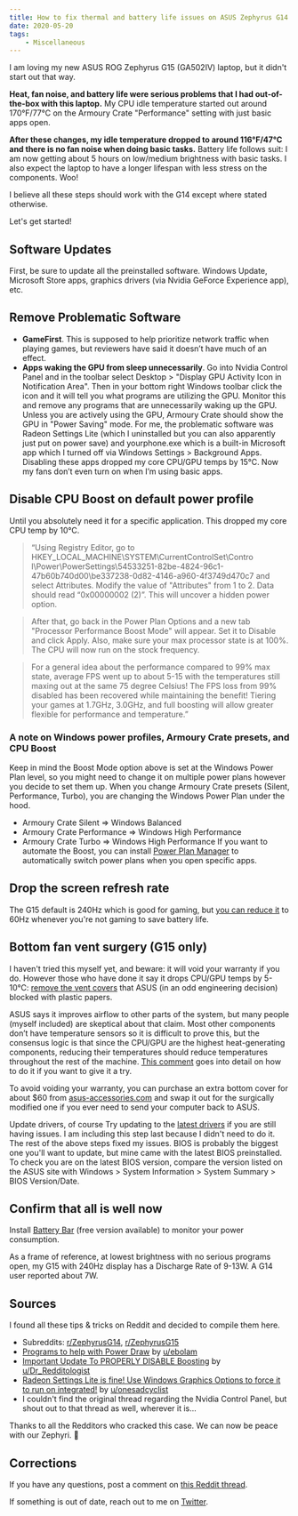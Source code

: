 ```yaml
---
title: How to fix thermal and battery life issues on ASUS Zephyrus G14 and G15
date: 2020-05-20
tags:
    - Miscellaneous
---
```



I am loving my new ASUS ROG Zephyrus G15 (GA502IV) laptop, but it didn't start out that way.

**Heat, fan noise, and battery life were serious problems that I had out-of-the-box with this laptop.** My CPU idle temperature started out around 170°F/77°C on the Armoury Crate "Performance" setting with just basic apps open.

**After these changes, my idle temperature dropped to around 116°F/47°C and there is no fan noise when doing basic tasks.** Battery life follows suit: I am now getting about 5 hours on low/medium brightness with basic tasks. I also expect the laptop to have a longer lifespan with less stress on the components. Woo!

I believe all these steps should work with the G14 except where stated otherwise.

Let's get started!

## Software Updates
First, be sure to update all the preinstalled software. Windows Update, Microsoft Store apps, graphics drivers (via Nvidia GeForce Experience app), etc.

## Remove Problematic Software
- **GameFirst**. This is supposed to help prioritize network traffic when playing games, but reviewers have said it doesn’t have much of an effect.
- **Apps waking the GPU from sleep unnecessarily**. Go into Nvidia Control Panel and in the toolbar select Desktop > "Display GPU Activity Icon in Notification Area". Then in your bottom right Windows toolbar click the icon and it will tell you what programs are utilizing the GPU. Monitor this and remove any programs that are unnecessarily waking up the GPU. Unless you are actively using the GPU, Armoury Crate should show the GPU in "Power Saving" mode. For me, the problematic software was Radeon Settings Lite (which I uninstalled but you can also apparently just put on power save) and yourphone.exe which is a built-in Microsoft app which I turned off via Windows Settings > Background Apps. Disabling these apps dropped my core CPU/GPU temps by 15°C. Now my fans don’t even turn on when I’m using basic apps.

## Disable CPU Boost on default power profile
Until you absolutely need it for a specific application. This dropped my core CPU temp by 10°C.

> “Using Registry Editor, go to HKEY_LOCAL_MACHINE\SYSTEM\CurrentControlSet\Contro l\Power\PowerSettings\54533251-82be-4824-96c1-47b60b740d00\be337238-0d82-4146-a960-4f3749d470c7 and select Attributes. Modify the value of "Attributes" from 1 to 2. Data should read “0x00000002 (2)”. This will uncover a hidden power option.

> After that, go back in the Power Plan Options and a new tab "Processor Performance Boost Mode" will appear. Set it to Disable and click Apply. Also, make sure your max processor state is at 100%. The CPU will now run on the stock frequency.

> For a general idea about the performance compared to 99% max state, average FPS went up to about 5-15 with the temperatures still maxing out at the same 75 degree Celsius! The FPS loss from 99% disabled has been recovered while maintaining the benefit! Tiering your games at 1.7GHz, 3.0GHz, and full boosting will allow greater flexible for performance and temperature.”

### A note on Windows power profiles, Armoury Crate presets, and CPU Boost
Keep in mind the Boost Mode option above is set at the Windows Power Plan level, so you might need to change it on multiple power plans however you decide to set them up. When you change Armoury Crate presets (Silent, Performance, Turbo), you are changing the Windows Power Plan under the hood.

- Armoury Crate Silent => Windows Balanced
- Armoury Crate Performance => Windows High Performance
- Armoury Crate Turbo => Windows High Performance
If you want to automate the Boost, you can install [Power Plan Manager](https://hamilton-engineering.com/html/ppm-info.html) to automatically switch power plans when you open specific apps.

## Drop the screen refresh rate
The G15 default is 240Hz which is good for gaming, but [you can reduce it](https://www.howtogeek.com/267650/how-to-make-your-120hz-or-144hz-monitor-use-its-advertised-refresh-rate) to 60Hz whenever you're not gaming to save battery life.

## Bottom fan vent surgery (G15 only)
I haven't tried this myself yet, and beware: it will void your warranty if you do. However those who have done it say it drops CPU/GPU temps by 5-10°C: [remove the vent covers](https://www.reddit.com/r/ZephyrusG14/comments/g7kd5b/asus_rog_zephyrus_240_hz_g15_2020_open_vent/) that ASUS (in an odd engineering decision) blocked with plastic papers.

ASUS says it improves airflow to other parts of the system, but many people (myself included) are skeptical about that claim. Most other components don’t have temperature sensors so it is difficult to prove this, but the consensus logic is that since the CPU/GPU are the highest heat-generating components, reducing their temperatures should reduce temperatures throughout the rest of the machine. [This comment](https://www.reddit.com/r/ZephyrusG14/comments/g7kd5b/asus_rog_zephyrus_240_hz_g15_2020_open_vent/fojlg6n/) goes into detail on how to do it if you want to give it a try.

To avoid voiding your warranty, you can purchase an extra bottom cover for about $60 from [asus-accessories.com](https://www.asus-accessories.com/laptop/bottom-case/15-bottom/15-inch-black-bottom-case-for-pc-rog-zephyrus-62351-68130.htm) and swap it out for the surgically modified one if you ever need to send your computer back to ASUS.

Update drivers, of course
Try updating to the [latest drivers](https://www.asus.com/me-en/Laptops/ROG-Zephyrus-G15/HelpDesk_Download/) if you are still having issues. I am including this step last because I didn't need to do it. The rest of the above steps fixed my issues. BIOS is probably the biggest one you'll want to update, but mine came with the latest BIOS preinstalled. To check you are on the latest BIOS version, compare the version listed on the ASUS site with Windows > System Information > System Summary > BIOS Version/Date.

## Confirm that all is well now
Install [Battery Bar](https://batterybarpro.com/) (free version available) to monitor your power consumption.

As a frame of reference, at lowest brightness with no serious programs open, my G15 with 240Hz display has a Discharge Rate of 9-13W. A G14 user reported about 7W.

## Sources
I found all these tips & tricks on Reddit and decided to compile them here.

- Subreddits: [r/ZephyrusG14](https://www.reddit.com/r/ZephyrusG14/), [r/ZephyrusG15](https://www.reddit.com/r/ZephyrusG15/)
- [Programs to help with Power Draw](https://www.reddit.com/r/ZephyrusG14/comments/glmyby/programs_to_help_with_power_draw/) by [u/ebolam](https://www.reddit.com/user/ebolam/)
- [Important Update To PROPERLY DISABLE Boosting](https://www.reddit.com/r/ZephyrusG14/comments/gho535/important_update_to_properly_disable_boosting/?utm_source=share&utm_medium=ios_app&utm_name=iossmf) by [u/Dr_Redditologist](https://www.reddit.com/user/Dr_Redditologist/)
- [Radeon Settings Lite is fine! Use Windows Graphics Options to force it to run on integrated!](https://www.reddit.com/r/ZephyrusG14/comments/gld3lj/radeon_settings_lite_is_fine_use_windows_graphics/) by [u/onesadcyclist](https://www.reddit.com/user/onesadcyclist/)
- I couldn't find the original thread regarding the Nvidia Control Panel, but shout out to that thread as well, wherever it is...

Thanks to all the Redditors who cracked this case. We can now be peace with our Zephyri. 🙏

## Corrections

If you have any questions, post a comment on [this Reddit thread](https://www.reddit.com/r/ZephyrusG15/comments/gnot0f/new_owners_how_to_fix_thermal_fan_noise_battery/).

If something is out of date, reach out to me on <a href={myTwitterUrl}>Twitter</a>.
